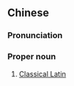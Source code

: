 {{also|古典拉丁语}}
==Chinese==
{{zh-forms|s=古典拉丁语|type=23}}

===Pronunciation===
{{zh-pron
|m=gǔdiǎn lādīngyǔ
|c=gu2 din2 laai1 ding1 jyu5
|cat=propn
}}

===Proper noun===
{{zh-proper noun}}

# [[Classical Latin]]

{{zh-cat|Languages}}